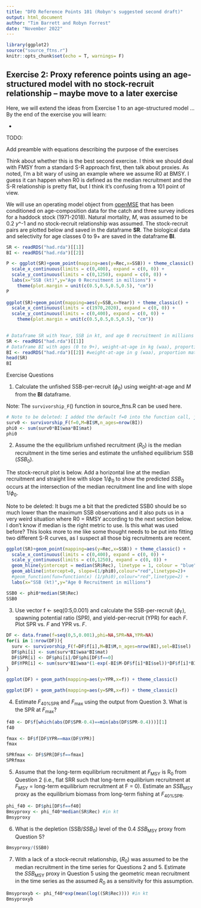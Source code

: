 ```yaml
---
title: "DFO Reference Points 101 (Robyn's suggested second draft)"
output: html_document
author: "Tim Barrett and Robyn Forrest"
date: "November 2022"
---
```


```r
library(ggplot2)
source("source_ftns.r")
knitr::opts_chunk$set(echo = T, warnings= F)
```

## Exercise 2: Proxy reference points using an age-structured model with no stock-recruit relationship -- maybe move to a later exercise

Here, we will extend the ideas from Exercise 1 to an age-structured model ... By the end of the exercise you will learn:

*

TODO: 

Add preamble with equations describing the purpose of the exercises

Think about whether this is the best second exercise. I think we should deal with FMSY from a standard S-R approach first, then talk about proxies. As noted, I'm a bit wary of using an example where we assume R0 at BMSY. I guess it can happen when R0 is defined as the median recruitment and the S-R relationship is pretty flat, but I think it's confusing from a 101 point of view.


We will use an operating model object from [openMSE](https://openmse.com/) that has been conditioned on age-composition data for the catch and three survey indices for a haddock stock (1971-2018). Natural mortality, *M*, was assumed to be 0.2 *y*^-1 and no stock-recruit relationship was assumed. The stock-recruit pairs are plotted below and saved in the dataframe **SR**. The biological data and selectivity for age classes 0 to 9+ are saved in the dataframe **BI**.

```r
SR <- readRDS("had.rda")[[1]] 
BI <- readRDS("had.rda")[[2]]

P <- ggplot(SR)+geom_point(mapping=aes(y=Rec,x=SSB)) + theme_classic() +
  scale_x_continuous(limits = c(0,400), expand = c(0, 0)) +
  scale_y_continuous(limits = c(0,1250), expand = c(0, 0)) +
  labs(x="SSB (kt)",y="Age 0 Recruitment in millions") +
    theme(plot.margin = unit(c(0.5,0.5,0.5,0.5), "cm"))
P
  
ggplot(SR)+geom_point(mapping=aes(y=SSB,x=Year)) + theme_classic() +
  scale_x_continuous(limits = c(1970,2020), expand = c(0, 0)) +
  scale_y_continuous(limits = c(0,400), expand = c(0, 0)) +
    theme(plot.margin = unit(c(0.5,0.5,0.5,0.5), "cm"))
  
```

```r
# Dataframe SR with Year, SSB in kt, and age 0 recruitment in millions
SR <- readRDS("had.rda")[[1]] 
# Dataframe BI with ages (0 to 9+), weight-at-age in kg (waa), proportion mature-at-age (mat), M, selectivity-at-age (sel)
BI <- readRDS("had.rda")[[2]] #weight-at-age in g (waa), proportion mature-at-age (mat), M, selectivity-at-age (sel)
head(SR)
BI
```

Exercise Questions

1. Calculate the unfished SSB-per-recruit ($\phi$~0~) using weight-at-age and *M* from the **BI** dataframe. 

Note: The `survivorship_F`() function in source_ftns.R can be used here.

```r
# Note to be deleted: I added the default f=0 into the function call, just to be clear. I also changed l0 to surv0 because it looked like the number 10
surv0 <- survivorship_F(f=0,M=BI$M,n_ages=nrow(BI))
phi0 <- sum(surv0*BI$waa*BI$mat)
phi0
```

2. Assume the the equilibrium unfished recruitment (*R*~0~) is the median recruitment in the time series and estimate the unfished equilibrium SSB (*SSB*~0~). 

The stock-recruit plot is below. Add a horizontal line at the median recruitment and straight line with slope 1/$\phi$~0~ to show the predicted *SSB*~0~ occurs at the intersection of the median recruitment line and line with slope 1/$\phi$~0~.

Note to be deleted: It bugs me a bit that the predicted SSB0 should be so much lower than the maximum SSB observations and it also puts us in a very weird situation where R0 = RMSY according to the next section below. I don't know if median is the right metric to use. Is this what was used before? This looks more to me like some thought needs to be put into fitting two different S-R curves, as I suspect all those big recruitments are recent. 

```r
ggplot(SR)+geom_point(mapping=aes(y=Rec,x=SSB)) + theme_classic() +
  scale_x_continuous(limits = c(0,400), expand = c(0, 0)) +
  scale_y_continuous(limits = c(0,1250), expand = c(0, 0)) +
  geom_hline(yintercept = median(SR$Rec), linetype = 1, colour = "blue") +
  geom_abline(intercept=0, slope=(1/phi0),colour="red",linetype=2)+
  #geom_function(fun=function(x) (1/phi0),colour="red",linetype=2) +
  labs(x="SSB (kt)",y="Age 0 Recruitment in millions")

```


```r
SSB0 <- phi0*median(SR$Rec)
SSB0
```

3. Use vector f <- seq(0:5,0.001) and calculate the SSB-per-recruit ($\phi$~F~), spawning potential ratio (SPR), and yield-per-recruit (YPR) for each *F*. Plot SPR vs. *F* and YPR vs. *F*. 

```r
DF <- data.frame(f=seq(0,5,0.001),phi=NA,SPR=NA,YPR=NA)
for(i in 1:nrow(DF)){
  surv <- survivorship_F(f=DF$f[i],M=BI$M,n_ages=nrow(BI),sel=BI$sel)
  DF$phi[i] <- sum(surv*BI$waa*BI$mat)
  DF$SPR[i] <- DF$phi[i]/DF$phi[DF$f==0]
  DF$YPR[i] <- sum(surv*BI$waa*(1-exp(-BI$M-DF$f[i]*BI$sel))*DF$f[i]*BI$sel/(BI$M+DF$f[i]*BI$sel))
}

ggplot(DF) + geom_path(mapping=aes(y=YPR,x=f)) + theme_classic()

ggplot(DF) + geom_path(mapping=aes(y=SPR,x=f)) + theme_classic()
```

4. Estimate *F*~40%SPR~ and *F*~max~ using the output from Question 3. What is the SPR at *F*~max~?

```r
f40 <- DF$f[which(abs(DF$SPR-0.4)==min(abs(DF$SPR-0.4)))][1]
f40

fmax <- DF$f[DF$YPR==max(DF$YPR)]
fmax

SPRfmax <- DF$SPR[DF$f==fmax]
SPRfmax
```

5. Assume that the long-term equilibrium recruitment at *F*~MSY~ is R~0~ from Question 2 (i.e., flat SRR such that long-term equilibrium recruitment at *F*~MSY~ = long-term equilibrium recruitment at F = 0). Estimate an *SSB*~MSY~ proxy as the equilibrium biomass from long-term fishing at *F*~40%SPR~. 

```r
phi_f40 <- DF$phi[DF$f==f40]
Bmsyproxy <- phi_f40*median(SR$Rec) #in kt
Bmsyproxy
```

6. What is the depletion (SSB/*SSB*~0~) level of the 0.4 *SSB*~MSY~ proxy from Question 5?

```r
Bmsyproxy/(SSB0)
```

7. With a lack of a stock-recruit relationship, (*R*~0~) was assumed to be the median recruitment in the time series for Questions 2 and 5. Estimate the *SSB*~MSY~ proxy in Question 5 using the geometric mean recruitment in the time series as the assumed *R*~0~ as a sensitivity for this assumption.

```r
Bmsyproxyb <- phi_f40*exp(mean(log((SR$Rec)))) #in kt
Bmsyproxyb
```
